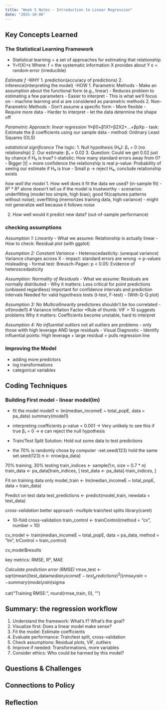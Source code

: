 ```yaml
---
title: "Week 5 Notes - Introduction to Linear Regression"
date: "2025-10-06"
---
```


## Key Concepts Learned
### The Statistical Learning Framework
- Statistical learning = a set of approaches for estimating that relationship
- Y=f(X)+ϵ
  Where:
  f = the systematic information X provides about Y
  ε = random error (irreducible)
  
*Estimate f* 
-WHY
1. prediction(accuracy of predictions)
2. inference(interpreting the model)
-HOW
1. Parametric Methods
- Make an assumption about the functional form (e.g., linear)
- Reduces problem to estimating a few parameters
- Easier to interpret
- This is what we’ll focus on
- machine learning and ai are considered as parametric methods
2. Non-Parametric Methods
- Don’t assume a specific form
- More flexible
- Require more data
- Harder to interpret
- let the data determine the shape off

*Parametric Approach: linear regression*
Y≈β0+β1X1+β2X2+...+βpXp
- task: Estimate the β coefficients using our sample data
- method: Ordinary Least Squares (OLS)

*satatistical significance*
The logic:
1. Null hypothesis (H₀): β₁ = 0 (no relationship)
2. Our estimate: β₁ = 0.02
3. Question: Could we get 0.02 just by chance if H₀ is true?
t-statistic: How many standard errors away from 0?
- Bigger |t| = more confidence the relationship is real
p-value: Probability of seeing our estimate if H₀ is true
- Small p → reject H₀, conclude relationship exists

*how well the model*
1. How well does it fit the data we used? (in-sample fit) - R²
* R² alone doesn’t tell us if the model is trustworthy
- scenarios: 
underfitting (model too simple, high bias); 
good fit(captures patterns without noise); 
overfitting (memorizes training data, high variance) - might not generalize well because it follows noise

2. How well would it predict new data? (out-of-sample performance)

### checking assumptions
*Assumption 1: Linearity*
- What we assume: Relationship is actually linear
- How to check: Residual plot (with ggplot)

*Assumption 2: Constant Variance*
- Heteroscedasticity: (unequal variance) Variance changes across X
- impact: standard errors are wrong -> p-values misleading
- formal test: Breusch-Pagan: p < 0.05: Evidence of heteroscedasticity

*Assumption: Normality of Residuals*
- What we assume: Residuals are normally distributed
- Why it matters: 
Less critical for point predictions (unbiased regardless)
Important for confidence intervals and prediction intervals
Needed for valid hypothesis tests (t-test, F-test) - (With Q-Q plot)

*Assumption 3: No Multicollinearity*
predictores shouldn't be too correlated
- vif(model1)  # Variance Inflation Factor
*Rule of thumb: VIF > 10 suggests problems
Why it matters: Coefficients become unstable, hard to interpret

*Assumption 4: No influential outliers*
not all outliers are problems - only those witth high leverage AND large residuals
- Visual Diagnostic
- Identify influential points: High leverage + large residual = pulls regression line

### Improving the Model
- adding more predictors
- log transformations
- categorical variables


## Coding Techniques
### Building First model - linear model(lm)
- fit the model
model1 <- lm(median_incomeE ~ total_popE, data = pa_data)
summary(model1)

- interpreting coefficients
p-value < 0.001 → Very unlikely to see this if true β₁ = 0
-> e can reject the null hypothesis

- Train/Test Split
Solution: Hold out some data to test predictions
* the 70% is randomly chose by computer -set.seed(123) hold the same set.seed(123)
n <- nrow(pa_data)

70% training, 30% testing
train_indices <- sample(1:n, size = 0.7 * n)
train_data <- pa_data[train_indices, ]
test_data <- pa_data[-train_indices, ]

Fit on training data only
model_train <- lm(median_incomeE ~ total_popE, data = train_data)

Predict on test data
test_predictions <- predict(model_train, newdata = test_data)

*cross-validation*
better approach -multiple train/test splits
library(caret)

- 10-fold cross-validation
train_control <- trainControl(method = "cv", number = 10)

cv_model <- train(median_incomeE ~ total_popE,
                  data = pa_data,
                  method = "lm",
                  trControl = train_control)

cv_model$results

key metrics: RMSE, R², MAE

*Calculate prediction error (RMSE)*
rmse_test <- sqrt(mean((test_data$median_incomeE - test_predictions)^2))
rmse_train <- summary(model_train)$sigma

cat("Training RMSE:", round(rmse_train, 0), "\n")




## Summary: the regression workflow
1. Understand the framework: What’s f? What’s the goal?
2. Visualize first: Does a linear model make sense?
3. Fit the model: Estimate coefficients
4. Evaluate performance: Train/test split, cross-validation
5. Check assumptions: Residual plots, VIF, outliers
6. Improve if needed: Transformations, more variables
7. Consider ethics: Who could be harmed by this model?


## Questions & Challenges


## Connections to Policy


## Reflection

